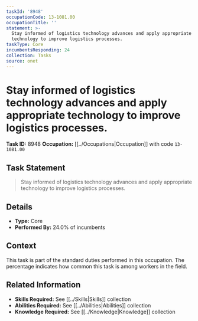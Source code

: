 ```yaml
---
taskId: '8948'
occupationCode: 13-1081.00
occupationTitle: ''
statement: >-
  Stay informed of logistics technology advances and apply appropriate
  technology to improve logistics processes.
taskType: Core
incumbentsResponding: 24
collection: Tasks
source: onet
---
```

# Stay informed of logistics technology advances and apply appropriate technology to improve logistics processes.

**Task ID:** 8948
**Occupation:** [[../Occupations|Occupation]] with code `13-1081.00`

## Task Statement

> Stay informed of logistics technology advances and apply appropriate technology to improve logistics processes.

## Details

- **Type:** Core
- **Performed By:** 24.0% of incumbents

## Context

This task is part of the standard duties performed in this occupation. The percentage indicates how common this task is among workers in the field.

## Related Information

- **Skills Required:** See [[../Skills|Skills]] collection
- **Abilities Required:** See [[../Abilities|Abilities]] collection
- **Knowledge Required:** See [[../Knowledge|Knowledge]] collection
